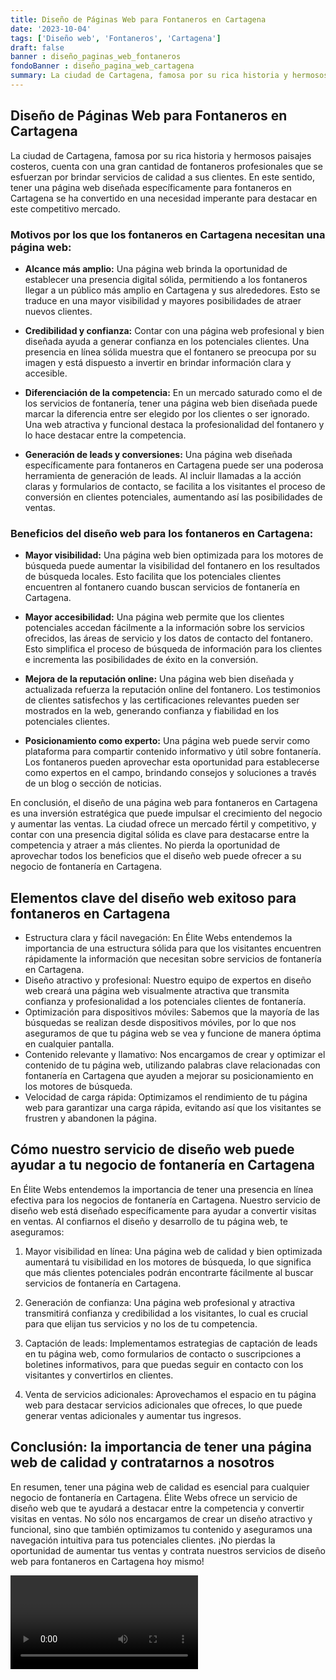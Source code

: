 ```yaml
---
title: Diseño de Páginas Web para Fontaneros en Cartagena
date: '2023-10-04'
tags: ['Diseño web', 'Fontaneros', 'Cartagena']
draft: false
banner : diseño_paginas_web_fontaneros
fondoBanner : diseño_pagina_web_cartagena
summary: La ciudad de Cartagena, famosa por su rica historia y hermosos paisajes costeros, cuenta con una gran cantidad de fontaneros profesionales que se esfuerzan por brindar servicios de calidad a sus clientes. En este sentido, tener una página web diseñada específicamente para fontaneros en Cartagena se ha convertido en una necesidad imperante para destacar en este competitivo mercado.
---
```


## Diseño de Páginas Web para Fontaneros en Cartagena

La ciudad de Cartagena, famosa por su rica historia y hermosos paisajes costeros, cuenta con una gran cantidad de fontaneros profesionales que se esfuerzan por brindar servicios de calidad a sus clientes. En este sentido, tener una página web diseñada específicamente para fontaneros en Cartagena se ha convertido en una necesidad imperante para destacar en este competitivo mercado.

### Motivos por los que los fontaneros en Cartagena necesitan una página web:

- **Alcance más amplio:** Una página web brinda la oportunidad de establecer una presencia digital sólida, permitiendo a los fontaneros llegar a un público más amplio en Cartagena y sus alrededores. Esto se traduce en una mayor visibilidad y mayores posibilidades de atraer nuevos clientes.

- **Credibilidad y confianza:** Contar con una página web profesional y bien diseñada ayuda a generar confianza en los potenciales clientes. Una presencia en línea sólida muestra que el fontanero se preocupa por su imagen y está dispuesto a invertir en brindar información clara y accesible.

- **Diferenciación de la competencia:** En un mercado saturado como el de los servicios de fontanería, tener una página web bien diseñada puede marcar la diferencia entre ser elegido por los clientes o ser ignorado. Una web atractiva y funcional destaca la profesionalidad del fontanero y lo hace destacar entre la competencia.

- **Generación de leads y conversiones:** Una página web diseñada específicamente para fontaneros en Cartagena puede ser una poderosa herramienta de generación de leads. Al incluir llamadas a la acción claras y formularios de contacto, se facilita a los visitantes el proceso de conversión en clientes potenciales, aumentando así las posibilidades de ventas.

### Beneficios del diseño web para los fontaneros en Cartagena:

- **Mayor visibilidad:** Una página web bien optimizada para los motores de búsqueda puede aumentar la visibilidad del fontanero en los resultados de búsqueda locales. Esto facilita que los potenciales clientes encuentren al fontanero cuando buscan servicios de fontanería en Cartagena.

- **Mayor accesibilidad:** Una página web permite que los clientes potenciales accedan fácilmente a la información sobre los servicios ofrecidos, las áreas de servicio y los datos de contacto del fontanero. Esto simplifica el proceso de búsqueda de información para los clientes e incrementa las posibilidades de éxito en la conversión.

- **Mejora de la reputación online:** Una página web bien diseñada y actualizada refuerza la reputación online del fontanero. Los testimonios de clientes satisfechos y las certificaciones relevantes pueden ser mostrados en la web, generando confianza y fiabilidad en los potenciales clientes.

- **Posicionamiento como experto:** Una página web puede servir como plataforma para compartir contenido informativo y útil sobre fontanería. Los fontaneros pueden aprovechar esta oportunidad para establecerse como expertos en el campo, brindando consejos y soluciones a través de un blog o sección de noticias.

En conclusión, el diseño de una página web para fontaneros en Cartagena es una inversión estratégica que puede impulsar el crecimiento del negocio y aumentar las ventas. La ciudad ofrece un mercado fértil y competitivo, y contar con una presencia digital sólida es clave para destacarse entre la competencia y atraer a más clientes. No pierda la oportunidad de aprovechar todos los beneficios que el diseño web puede ofrecer a su negocio de fontanería en Cartagena.

<GifSeo />

<Cta />

## Elementos clave del diseño web exitoso para fontaneros en Cartagena

- Estructura clara y fácil navegación: En Élite Webs entendemos la importancia de una estructura sólida para que los visitantes encuentren rápidamente la información que necesitan sobre servicios de fontanería en Cartagena.
- Diseño atractivo y profesional: Nuestro equipo de expertos en diseño web creará una página web visualmente atractiva que transmita confianza y profesionalidad a los potenciales clientes de fontanería.
- Optimización para dispositivos móviles: Sabemos que la mayoría de las búsquedas se realizan desde dispositivos móviles, por lo que nos aseguramos de que tu página web se vea y funcione de manera óptima en cualquier pantalla.
- Contenido relevante y llamativo: Nos encargamos de crear y optimizar el contenido de tu página web, utilizando palabras clave relacionadas con fontanería en Cartagena que ayuden a mejorar su posicionamiento en los motores de búsqueda.
- Velocidad de carga rápida: Optimizamos el rendimiento de tu página web para garantizar una carga rápida, evitando así que los visitantes se frustren y abandonen la página.

## Cómo nuestro servicio de diseño web puede ayudar a tu negocio de fontanería en Cartagena

En Élite Webs entendemos la importancia de tener una presencia en línea efectiva para los negocios de fontanería en Cartagena. Nuestro servicio de diseño web está diseñado específicamente para ayudar a convertir visitas en ventas. Al confiarnos el diseño y desarrollo de tu página web, te aseguramos:

1. Mayor visibilidad en línea: Una página web de calidad y bien optimizada aumentará tu visibilidad en los motores de búsqueda, lo que significa que más clientes potenciales podrán encontrarte fácilmente al buscar servicios de fontanería en Cartagena.

2. Generación de confianza: Una página web profesional y atractiva transmitirá confianza y credibilidad a los visitantes, lo cual es crucial para que elijan tus servicios y no los de tu competencia.

3. Captación de leads: Implementamos estrategias de captación de leads en tu página web, como formularios de contacto o suscripciones a boletines informativos, para que puedas seguir en contacto con los visitantes y convertirlos en clientes.

4. Venta de servicios adicionales: Aprovechamos el espacio en tu página web para destacar servicios adicionales que ofreces, lo que puede generar ventas adicionales y aumentar tus ingresos.

## Conclusión: la importancia de tener una página web de calidad y contratarnos a nosotros

En resumen, tener una página web de calidad es esencial para cualquier negocio de fontanería en Cartagena. Élite Webs ofrece un servicio de diseño web que te ayudará a destacar entre la competencia y convertir visitas en ventas. No sólo nos encargamos de crear un diseño atractivo y funcional, sino que también optimizamos tu contenido y aseguramos una navegación intuitiva para tus potenciales clientes. ¡No pierdas la oportunidad de aumentar tus ventas y contrata nuestros servicios de diseño web para fontaneros en Cartagena hoy mismo!

<Video />

<CtaBot job='Fontaneros' city='Cartagena'/>

<Gmaps query='Cartagena+españa+maps' />